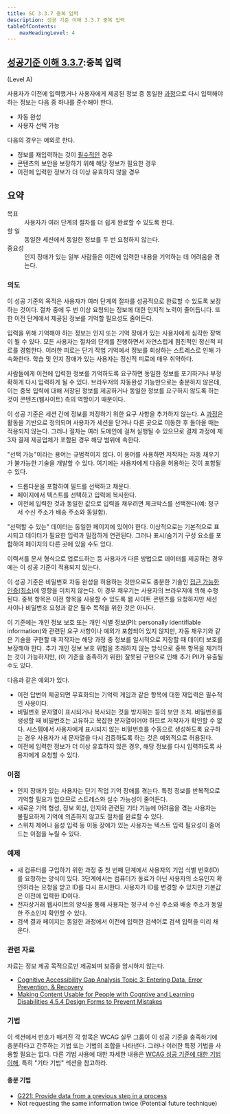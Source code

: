 ```yaml
---
title: SC 3.3.7 중복 입력
description: 성공 기준 이해 3.3.7 중복 입력
tableOfContents:
    maxHeadingLevel: 4
---
```



## [성공기준 이해 3.3.7](https://w3.org/TR/WCAG22#redundant-entry):중복 입력 

(Level A)

<Card title="성공 기준 (SC)"></Card>

사용자가 이전에 입력했거나 사용자에게 제공된 정보 중 동일한 [과정](../../../glossary/process)으로 다시 입력해야 하는 정보는 다음 중 하나를 준수해야 한다.

*   자동 완성
*   사용자 선택 가능

다음의 경우는 예외로 한다.

*   정보를 재입력하는 것이 [필수적인](../../../glossary/essential) 경우
*   콘텐츠의 보안을 보장하기 위해 해당 정보가 필요한 경우
*   이전에 입력한 정보가 더 이상 유효하지 않을 경우

## 요약

<dl>
<dt>목표</dt>
<dd>사용자가 여러 단계의 절차를 더 쉽게 완료할 수 있도록 한다.</dd>
<dt>할 일</dt>
<dd>동일한 세션에서 동일한 정보를 두 번 요청하지 않는다.</dd>
<dt>중요성</dt>
<dd>인지 장애가 있는 일부 사람들은 이전에 입력한 내용을 기억하는 데 어려움을 겪는다.</dd>
</dl>

### 의도

이 성공 기준의 목적은 사용자가 여러 단계의 절차를 성공적으로 완료할 수 있도록 보장하는 것이다. 절차 중에 두 번 이상 요청되는 정보에 대한 인지적 노력이 줄어듭니다. 또한 이전 단계에서 제공된 정보를 기억할 필요성도 줄어든다.

입력을 위해 기억해야 하는 정보는 인지 또는 기억 장애가 있는 사용자에게 심각한 장벽이 될 수 있다. 모든 사용자는 절차의 단계를 진행하면서 자연스럽게 점진적인 정신적 피로를 경험한다. 이러한 피로는 단기 작업 기억에서 정보를 회상하는 스트레스로 인해 가속화한다. 학습 및 인지 장애가 있는 사용자는 정신적 피로에 매우 취약하다.

사람들에게 이전에 입력한 정보를 기억하도록 요구하면 동일한 정보를 포기하거나 부정확하게 다시 입력하게 될 수 있다. 브라우저의 자동완성 기능만으로는 충분하지 않은데, 이는 중복 입력에 대해 저장된 정보를 제공하거나 동일한 정보를 요구하지 않도록 하는 것이 콘텐츠(웹사이트) 측의 역할이기 때문이다.

이 성공 기준은 세션 간에 정보를 저장하기 위한 요구 사항을 추가하지 않는다. A [과정](../../../glossary/process)은 활동을 기반으로 정의되며 사용자가 세션을 닫거나 다른 곳으로 이동한 후 돌아올 때는 적용되지 않는다. 그러나 절차는 여러 도메인에 걸쳐 실행될 수 있으므로 결제 과정에 제3자 결제 제공업체가 포함된 경우 해당 범위에 속한다.

"선택 가능"이라는 용어는 규범적이지 않다. 이 용어를 사용하면 저작자는 자동 채우기가 불가능한 기술을 개발할 수 있다. 여기에는 사용자에게 다음을 허용하는 것이 포함될 수 있다.

*   드롭다운을 포함하여 필드를 선택하고 채운다.
*   페이지에서 텍스트를 선택하고 입력에 복사한다.
*   이전에 입력한 것과 동일한 값으로 입력을 채우려면 체크박스를 선택한다(예: 청구서 수신 주소가 배송 주소와 동일함).

"선택할 수 있는" 데이터는 동일한 페이지에 있어야 한다. 이상적으로는 기본적으로 표시되고 데이터가 필요한 입력과 밀접하게 연관된다. 그러나 표시/숨기기 구성 요소를 포함하여 페이지의 다른 곳에 있을 수도 있다.

이력서를 문서 형식으로 업로드하는 등 사용자가 다른 방법으로 데이터를 제공하는 경우에는 이 성공 기준이 적용되지 않는다.

이 성공 기준은 비밀번호 자동 완성을 허용하는 것만으로도 충분한 기술인 [접근 가능한 인증(최소)](accessible-authentication-minimum.html)에 영향을 미치지 않는다. 이 경우 채우기는 사용자의 브라우저에 의해 수행된다. 중복 항목은 이전 항목을 사용할 수 있도록 웹 사이트 콘텐츠를 요청하지만 세션 사이나 비밀번호 요청과 같은 필수 목적을 위한 것은 아니다.

이 기준에는 개인 정보 보호 또는 개인 식별 정보(PII: personally identifiable information)와 관련된 요구 사항이나 예외가 포함되어 있지 않지만, 자동 채우기와 같은 기술을 구현할 때 저작자는 해당 과정 중 정보를 일시적으로 저장할 때 데이터 보호를 보장해야 한다. 추가 개인 정보 보호 위험을 초래하지 않는 방식으로 중복 항목을 제거하는 것이 가능하지만, (이 기준을 충족하기 위한) 잘못된 구현으로 인해 추가 PII가 유출될 수도 있다.

다음과 같은 예외가 있다.

*   이전 답변이 제공되면 무효화되는 기억력 게임과 같은 항목에 대한 재입력은 필수적인 사용이다.
*   비밀번호 문자열이 표시되거나 복사되는 것을 방지하는 등의 보안 조치. 비밀번호를 생성할 때 비밀번호는 고유하고 복잡한 문자열이어야 하므로 저작자가 확인할 수 없다. 시스템에서 사용자에게 표시되지 않는 비밀번호를 수동으로 생성하도록 요구하는 경우 사용자가 새 문자열을 다시 검증하도록 하는 것은 예외적으로 허용된다.
*   이전에 입력한 정보가 더 이상 유효하지 않은 경우, 해당 정보를 다시 입력하도록 사용자에게 요청할 수 있다.

### 이점

*   인지 장애가 있는 사용자는 단기 작업 기억 장애를 겪는다. 특정 정보를 반복적으로 기억할 필요가 없으므로 스트레스와 실수 가능성이 줄어든다.
*   새로운 기억 형성, 정보 회상, 인지와 관련된 기타 기능에 어려움을 겪는 사용자는 불필요하게 기억에 의존하지 않고도 절차를 완료할 수 있다.
*   스위치 제어나 음성 입력 등 이동 장애가 있는 사용자는 텍스트 입력 필요성이 줄어드는 이점을 누릴 수 있다.

### 예제

*   새 컴퓨터를 구입하기 위한 과정 중 첫 번째 단계에서 사용자의 기업 식별 번호(ID)를 요청하는 양식이 있다. 3단계에서는 컴퓨터가 동료가 아닌 사용자의 소유인지 확인하라는 요청을 받고 ID를 다시 표시한다. 사용자가 ID를 변경할 수 있지만 기본값은 이전에 입력한 ID이다.
*   전자상거래 웹사이트의 양식을 통해 사용자는 청구서 수신 주소와 배송 주소가 동일한 주소인지 확인할 수 있다.
*   검색 결과 페이지는 동일한 과정에서 이전에 입력한 검색어로 검색 입력을 미리 채운다.

### 관련 자료

자료는 정보 제공 목적으로만 제공되며 보증을 암시하지 않는다.

*   [Cognitive Accessibility Gap Analysis Topic 3: Entering Data, Error Prevention, & Recovery](https://www.w3.org/TR/coga-gap-analysis/#table3)
*   [Making Content Usable for People with Cogntive and Learning Disabilities 4.5.4 Design Forms to Prevent Mistakes](https://www.w3.org/TR/coga-usable/#design-forms-to-prevent-mistakes-pattern)

### 기법

이 섹션에서 번호가 매겨진 각 항목은 WCAG 실무 그룹이 이 성공 기준을 충족하기에 충분하다고 간주하는 기법 또는 기법의 조합을 나타낸다. 그러나 이러한 특정 기법을 사용할 필요는 없다. 다른 기법 사용에 대한 자세한 내용은 [WCAG 성공 기준에 대한 기법 이해](understanding-techniques), 특히 "기타 기법" 섹션을 참고하라.

#### 충분 기법

*   [G221: Provide data from a previous step in a process](https://www.w3.org/WAI/WCAG22/Techniques/general/G221)
*   Not requesting the same information twice (Potential future technique)

